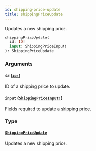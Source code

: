 ```yaml
---
id: shipping-price-update
title: shippingPriceUpdate
---
```


Updates a new shipping price.

```graphql
shippingPriceUpdate(
  id: ID!
  input: ShippingPriceInput!
): ShippingPriceUpdate

```

### Arguments

#### `id` ([`ID!`](/developer/api-reference/scalars/id))

ID of a shipping price to update.

#### `input` ([`ShippingPriceInput!`](/developer/api-reference/inputs/shipping-price-input))

Fields required to update a shipping price.

### Type

#### [`ShippingPriceUpdate`](/developer/api-reference/objects/shipping-price-update)

Updates a new shipping price.
